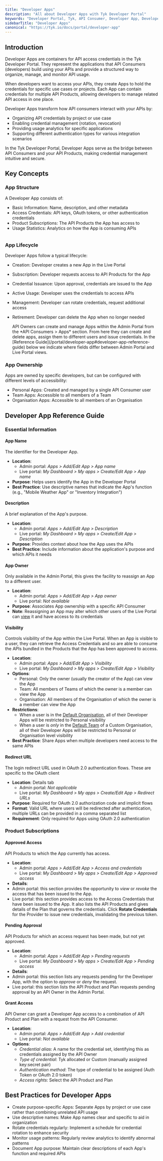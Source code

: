 ```yaml
---
title: "Developer Apps"
description: "All about Developer Apps with Tyk Developer Portal"
keywords: "Developer Portal, Tyk, API Consumer, Developer App, Developer, Access"
sidebarTitle: "Developer Apps"
canonical: "https://tyk.io/docs/portal/developer-app"
---
```


## Introduction

Developer Apps are containers for API access credentials in the Tyk Developer Portal. They represent the applications that API Consumers (developers) build using your APIs and provide a structured way to organize, manage, and monitor API usage.

When developers want to access your APIs, they create Apps to hold the credentials for specific use cases or projects. Each App can contain credentials for multiple API Products, allowing developers to manage related API access in one place.

Developer Apps transform how API consumers interact with your APIs by:

- Organizing API credentials by project or use case
- Enabling credential management (rotation, revocation)
- Providing usage analytics for specific applications
- Supporting different authentication types for various integration scenarios

In the Tyk Developer Portal, Developer Apps serve as the bridge between API Consumers and your API Products, making credential management intuitive and secure.

## Key Concepts

### App Structure

A Developer App consists of:

- Basic Information: Name, description, and other metadata
- Access Credentials: API keys, OAuth tokens, or other authentication credentials
- Product Subscriptions: The API Products the App has access to
- Usage Statistics: Analytics on how the App is consuming APIs

<img src="/img/dashboard/portal-management/enterprise-portal/portal-apps-structure.png" alt="" />

### App Lifecycle

Developer Apps follow a typical lifecycle:

- Creation: Developer creates a new App in the Live Portal
- Subscription: Developer requests access to API Products for the App
- Credential Issuance: Upon approval, credentials are issued to the App
- Active Usage: Developer uses the credentials to access APIs
- Management: Developer can rotate credentials, request additional access
- Retirement: Developer can delete the App when no longer needed



    <Note>
    API Owners can create and manage Apps within the Admin Portal from the *API Consumers > Apps* section. From here they can create and delete apps, assign them to different users and issue credentials. In the [Reference Guide](/portal/developer-app#developer-app-reference-guide) below we indicate where fields differ between Admin Portal and Live Portal views.
    </Note>


### App Ownership

Apps are owned by specific developers, but can be configured with different levels of accessibility:

- Personal Apps: Created and managed by a single API Consumer user
- Team Apps: Accessible to all members of a Team
- Organisation Apps: Accessible to all members of an Organisation

## Developer App Reference Guide

### Essential Information

#### App Name

The identifier for the Developer App.

- **Location**:
  - Admin portal: *Apps > Add/Edit App > App name*
  - Live portal: *My Dashboard > My apps > Create/Edit App > App name*
- **Purpose**: Helps users identify the App in the Developer Portal
- **Best Practice**: Use descriptive names that indicate the App's function (e.g., "Mobile Weather App" or "Inventory Integration")

#### Description

A brief explanation of the App's purpose.

- **Location**:
  - Admin portal: *Apps > Add/Edit App > Description*
  - Live portal: *My Dashboard > My apps > Create/Edit App > Description*
- **Purpose**: Provides context about how the App uses the APIs
- **Best Practice**: Include information about the application's purpose and which APIs it needs

#### App Owner

Only available in the Admin Portal, this gives the facility to reassign an App to a different user.

- **Location**:
  - Admin portal: *Apps > Add/Edit App > App owner*
  - Live portal: *Not available*
- **Purpose**: Associates App ownership with a specific API Consumer
- **Note**: Reassigning an App may alter which other users of the Live Portal can [view](/portal/developer-app#visibility) it and have access to its credentials

#### Visibility

Controls visibility of the App within the Live Portal. When an App is visible to a user, they can retrieve the Access Credentials and so are able to consume the APIs bundled in the Products that the App has been approved to access.

- **Location**:
  - Admin portal: *Apps > Add/Edit App > Visibility*
  - Live portal: *My Dashboard > My apps > Create/Edit App > Visibility*
- **Options**:
  - Personal: Only the owner (usually the creator of the App) can view the App
  - Team: All members of Teams of which the owner is a member can view the App
  - Organisation: All members of the Organisation of which the owner is a member can view the App
- **Restrictions**:
  - When a user is in the [Default Organisation](/tyk-stack/tyk-developer-portal/enterprise-developer-portal/managing-access/manage-api-consumer-organisations#developer-app-visibility), all of their Developer Apps will be restricted to Personal visibility
  - When a user is *only* in the [Default Team](/tyk-stack/tyk-developer-portal/enterprise-developer-portal/managing-access/manage-api-consumer-organisations#developer-app-visibility-1) of a Custom Organisation, all of their Developer Apps will be restricted to Personal or Organisation level visibility
- **Best Practice**: Share Apps when multiple developers need access to the same APIs

#### Redirect URL

The login redirect URL used in OAuth 2.0 authentication flows. These are specific to the OAuth client 

- **Location**: Details tab
  - Admin portal: *Not applicable*
  - Live portal: *My Dashboard > My apps > Create/Edit App > Redirect URLs*
- **Purpose**: Required for OAuth 2.0 authorization code and implicit flows
- **Format**: Valid URL where users will be redirected after authentication, multiple URLs can be provided in a comma separated list
- **Requirement**: Only required for Apps using OAuth 2.0 authentication


### Product Subscriptions

#### Approved Access

API Products to which the App currently has access.

- **Location**:
  - Admin portal: *Apps > Add/Edit App > Access and credentials*
  - Live portal: *My Dashboard > My apps > Create/Edit App > Approved access*
- **Details**:
 - Admin portal: this section provides the opportunity to *view* or *revoke* the access that has been issued to the App.
 - Live portal: this section provides access to the Access Credentials that have been issued to the App. It also lists the API Products and gives details of the Plan that governs the credentials. Click **Rotate Credentials** for the Provider to issue new credentials, invalidating the previous token.

#### Pending Approval

API Products for which an access request has been made, but not yet approved.

- **Location**:
  - Admin portal: *Apps > Add/Edit App > Pending requests*
  - Live portal: *My Dashboard > My apps > Create/Edit App > Pending access*
- **Details**:
 - Admin portal: this section lists any requests pending for the Developer App, with the option to *approve* or *deny* the request.
 - Live portal: this section lists the API Product and Plan requests pending approval by an API Owner in the Admin Portal.

#### Grant Access

API Owner can grant a Developer App access to a combination of API Product and Plan with a request from the API Consumer.

- **Location**:
  - Admin portal: *Apps > Add/Edit App > Add credential*
  - Live portal: *Not available* 
- **Options**:
  - *Credential alias*: A name for the credential set, identifying this as credentials assigned by the API Owner
  - *Type of credential*: Tyk allocated or Custom (manually assigned key:secret pair)
  - *Authentication method*: The type of credential to be assigned (Auth Token or OAuth 2.0 token)
  - *Access rights*: Select the API Product and Plan


## Best Practices for Developer Apps

- Create purpose-specific Apps: Separate Apps by project or use case rather than combining unrelated API usage
- Use descriptive names: Make App names clear and specific to aid in organization
- Rotate credentials regularly: Implement a schedule for credential rotation to enhance security
- Monitor usage patterns: Regularly review analytics to identify abnormal patterns
- Document App purpose: Maintain clear descriptions of each App's function and required APIs
